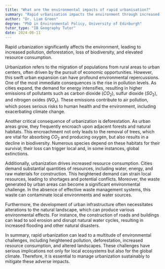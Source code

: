 ```yaml
---
title: "What are the environmental impacts of rapid urbanisation?"
summary: "Rapid urbanisation impacts the environment through increased pollution, deforestation, loss of biodiversity, and heightened resource consumption."
author: "Dr. Liam Green"
degree: "PhD in Environmental Policy, University of Edinburgh"
tutor_type: "IB Geography Tutor"
date: 2024-06-11
---
```


Rapid urbanization significantly affects the environment, leading to increased pollution, deforestation, loss of biodiversity, and elevated resource consumption.

Urbanization refers to the migration of populations from rural areas to urban centers, often driven by the pursuit of economic opportunities. However, this swift urban expansion can have profound environmental repercussions. One of the most immediate consequences is the rise in pollution levels. As cities expand, the demand for energy intensifies, resulting in higher emissions of pollutants such as carbon dioxide ($CO_2$), sulfur dioxide ($SO_2$), and nitrogen oxides ($NO_x$). These emissions contribute to air pollution, which poses serious risks to human health and the environment, including exacerbating climate change.

Another critical consequence of urbanization is deforestation. As urban areas grow, they frequently encroach upon adjacent forests and natural habitats. This encroachment not only leads to the removal of trees, which are vital for absorbing $CO_2$ and producing oxygen, but also results in a decline in biodiversity. Numerous species depend on these habitats for their survival; their loss can trigger local and, in some instances, global extinctions.

Additionally, urbanization drives increased resource consumption. Cities demand substantial quantities of resources, including water, energy, and raw materials for construction. This heightened demand can strain local resources, leading to shortages and potential conflicts. Moreover, the waste generated by urban areas can become a significant environmental challenge. In the absence of effective waste management systems, this waste can contaminate local environments and water sources.

Furthermore, the development of urban infrastructure often necessitates alterations to the natural landscape, which can produce various environmental effects. For instance, the construction of roads and buildings can lead to soil erosion and disrupt natural water cycles, resulting in increased flooding and other natural disasters.

In summary, rapid urbanization can lead to a multitude of environmental challenges, including heightened pollution, deforestation, increased resource consumption, and altered landscapes. These challenges have serious implications not only for local ecosystems but also for the global climate. Therefore, it is essential to manage urbanization sustainably to mitigate these adverse impacts.
    